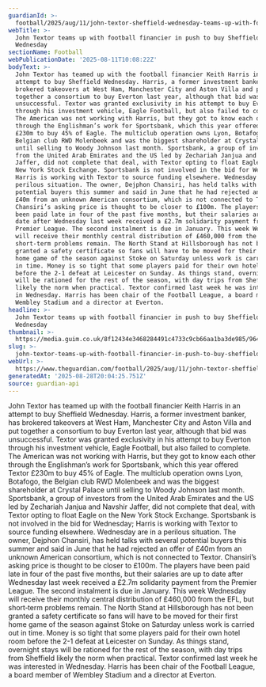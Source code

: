 ```yaml
---
guardianId: >-
  football/2025/aug/11/john-textor-sheffield-wednesday-teams-up-with-football-financier-keith-harris
webTitle: >-
  John Textor teams up with football financier in push to buy Sheffield
  Wednesday
sectionName: Football
webPublicationDate: '2025-08-11T10:08:22Z'
bodyText: >-
  John Textor has teamed up with the football financier Keith Harris in an
  attempt to buy Sheffield Wednesday. Harris, a former investment banker, has
  brokered takeovers at West Ham, Manchester City and Aston Villa and put
  together a consortium to buy Everton last year, although that bid was
  unsuccessful. Textor was granted exclusivity in his attempt to buy Everton
  through his investment vehicle, Eagle Football, but also failed to complete.
  The American was not working with Harris, but they got to know each other
  through the Englishman’s work for Sportsbank, which this year offered Textor
  £230m to buy 45% of Eagle. The multiclub operation owns Lyon, Botafogo, the
  Belgian club RWD Molenbeek and was the biggest shareholder at Crystal Palace
  until selling to Woody Johnson last month. Sportsbank, a group of investors
  from the United Arab Emirates and the US led by Zechariah Janjua and Navshir
  Jaffer, did not complete that deal, with Textor opting to float Eagle on the
  New York Stock Exchange. Sportsbank is not involved in the bid for Wednesday;
  Harris is working with Textor to source funding elsewhere. Wednesday are in a
  perilous situation. The owner, Dejphon Chansiri, has held talks with several
  potential buyers this summer and said in June that he had rejected an offer of
  £40m from an unknown American consortium, which is not connected to Textor.
  Chansiri’s asking price is thought to be closer to £100m. The players have
  been paid late in four of the past five months, but their salaries are up to
  date after Wednesday last week received a £2.7m solidarity payment from the
  Premier League. The second instalment is due in January. This week Wednesday
  will receive their monthly central distribution of £460,000 from the EFL, but
  short‑term problems remain. The North Stand at Hillsborough has not been
  granted a safety certificate so fans will have to be moved for their first
  home game of the season against Stoke on Saturday unless work is carried out
  in time. Money is so tight that some players paid for their own hotel room
  before the 2-1 defeat at Leicester on Sunday. As things stand, overnight stays
  will be rationed for the rest of the season, with day trips from Sheffield
  likely the norm when practical. Textor confirmed last week he was interested
  in Wednesday. Harris has been chair of the Football League, a board member of
  Wembley Stadium and a director at Everton.
headline: >-
  John Textor teams up with football financier in push to buy Sheffield
  Wednesday
thumbnail: >-
  https://media.guim.co.uk/8f12434e3468284491c4733c9cb66aa1ba3de985/964_0_4860_3888/500.jpg
slug: >-
  john-textor-teams-up-with-football-financier-in-push-to-buy-sheffield-wednesday
webUrl: >-
  https://www.theguardian.com/football/2025/aug/11/john-textor-sheffield-wednesday-teams-up-with-football-financier-keith-harris
generatedAt: '2025-08-28T20:04:25.751Z'
source: guardian-api
---
```

John Textor has teamed up with the football financier Keith Harris in an attempt to buy Sheffield Wednesday. Harris, a former investment banker, has brokered takeovers at West Ham, Manchester City and Aston Villa and put together a consortium to buy Everton last year, although that bid was unsuccessful. Textor was granted exclusivity in his attempt to buy Everton through his investment vehicle, Eagle Football, but also failed to complete. The American was not working with Harris, but they got to know each other through the Englishman’s work for Sportsbank, which this year offered Textor £230m to buy 45% of Eagle. The multiclub operation owns Lyon, Botafogo, the Belgian club RWD Molenbeek and was the biggest shareholder at Crystal Palace until selling to Woody Johnson last month. Sportsbank, a group of investors from the United Arab Emirates and the US led by Zechariah Janjua and Navshir Jaffer, did not complete that deal, with Textor opting to float Eagle on the New York Stock Exchange. Sportsbank is not involved in the bid for Wednesday; Harris is working with Textor to source funding elsewhere. Wednesday are in a perilous situation. The owner, Dejphon Chansiri, has held talks with several potential buyers this summer and said in June that he had rejected an offer of £40m from an unknown American consortium, which is not connected to Textor. Chansiri’s asking price is thought to be closer to £100m. The players have been paid late in four of the past five months, but their salaries are up to date after Wednesday last week received a £2.7m solidarity payment from the Premier League. The second instalment is due in January. This week Wednesday will receive their monthly central distribution of £460,000 from the EFL, but short‑term problems remain. The North Stand at Hillsborough has not been granted a safety certificate so fans will have to be moved for their first home game of the season against Stoke on Saturday unless work is carried out in time. Money is so tight that some players paid for their own hotel room before the 2-1 defeat at Leicester on Sunday. As things stand, overnight stays will be rationed for the rest of the season, with day trips from Sheffield likely the norm when practical. Textor confirmed last week he was interested in Wednesday. Harris has been chair of the Football League, a board member of Wembley Stadium and a director at Everton.
